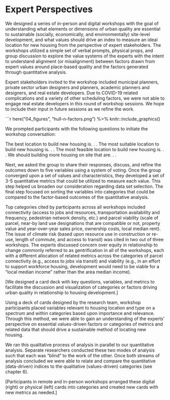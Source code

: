 # Expert Perspectives

We designed a series of in-person and digital workshops with the goal of understanding what elements or dimensions of urban quality are essential to sustainable (socially, economically, and environmentally) site-level development, and what values should drive an index to measure an ideal location for new housing from the perspective of expert stakeholders. The workshops utilized a simple set of verbal prompts, physical props, and group discussion to explore the value systems of the experts with the intent to understand alignment (or misalignment) between factors drawn from expert values around place-based quality and the factors generated through quantitative analysis.

Expert stakeholders invited to the workshop included municipal planners, private sector urban designers and planners, academic planners and designers, and real estate developers. Due to COVID-19 related complications and a variety of other scheduling factors, we were not able to engage real estate developers in this round of workshop sessions. We hope to include their input in future sessions as we refine the work.

```r
here("04_figures",
     "hull-n-factors.png") %>%
knitr::include_graphics()

We prompted participants with the following questions to initiate the workshop conversation:

The best location to build new housing is. . .
The most suitable location to build new housing is. . .
The most feasible location to build new housing is. . .
We should building more housing on site that are. . .

Next, we asked the group to share their responses, discuss, and refine the outcomes down to five variables using a system of voting. Once the group converged upon a set of values and characteristics, they developed a set of 3-5 quantitative metrics that could be utilized to measure each value. This step helped us broaden our consideration regarding data set selection. The final step focused on sorting the variables into categories that could be compared to the factor-based outcomes of the quantitative analysis. 

Top categories cited by participants across all workshops included connectivity (access to jobs and resources, transportation availability and frequency, pedestrian network density, etc.) and parcel viability (scale of parcel, near-by land use designations that are compatible or not, property value and year-over-year sales price, ownership costs, local median rent). The issue of climate risk (based upon resource use in construction or re-use, length of commute, and access to transit) was cited in two out of three workshops. The experts discussed concern over equity in relationship to change commonly referred to as gentrification in all of the workshops, each with a different allocation of related metrics across the categories of parcel connectivity (e.g., access to jobs via transit) and viability (e.g., in an effort to support workforce housing, development would need to be viable for a “local median income” rather than the area median income).

[We designed a card deck with key questions, variables, and metrics to facilitate the discussion and visualization of categories or factors driving urban quality in relationship to housing development.] 

Using a deck of cards designed by the research team, workshop participants placed variables relevant to housing location and type on a spectrum and within categories based upon importance and relevance. Through this method, we were able to gain an understanding of the experts’ perspective on essential values-driven factors or categories of metrics and related data that should drive a sustainable method of locating new housing. 

We ran this qualitative process of analysis in parallel to our quantitative analysis. Separate researchers conducted these two modes of analysis such that each was “blind” to the work of the other. Once both streams of analysis concluded we were able to relate and compare the quantitative (data-driven) indices to the qualitative (values-driven) categories (see chapter 6). 

 [Participants in remote and in-person workshops arranged these digital (right) or physical (left) cards into categories and created new cards with new metrics as needed.]
